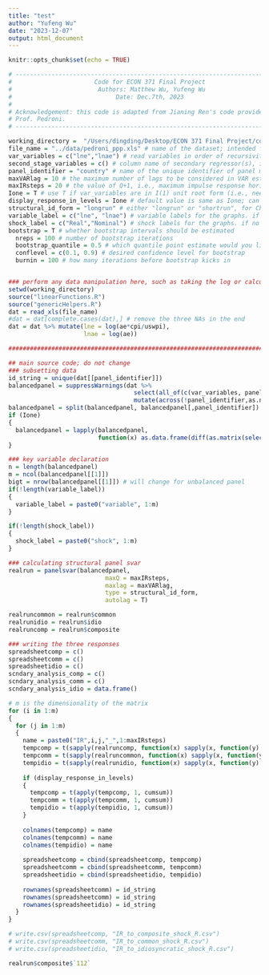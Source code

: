 ```yaml
---
title: "test"
author: "Yufeng Wu"
date: "2023-12-07"
output: html_document
---
```


```r
knitr::opts_chunk$set(echo = TRUE)
```

```r
# ---------------------------------------------------------------------------- #
#                       Code for ECON 371 Final Project                        #
#                        Authors: Matthew Wu, Yufeng Wu                        #
#                             Date: Dec.7th, 2023                              #
#                                                                              #
# Acknowledgement: this code is adapted from Jianing Ren's code provided by    #
# Prof. Pedroni.                                                               #
# ---------------------------------------------------------------------------- #

working_directory =  "/Users/dingding/Desktop/ECON 371 Final Project/code/" # directory of the source code files and the dataset; outputs will also be stored here
file_name = "../data/pedroni_ppp.xls" # name of the dataset; intended for xls
var_variables = c("lne","lnae") # read variables in order of recursivity if using s-r or l-r id option
second_stage_variables = c() # column name of secondary regressor(s), if any. Leave as empty string, c(), if no secondary regression 
panel_identifier = "country" # name of the unique identifier of panel members
maxVARlag = 10 # the maximum number of lags to be considered in VAR estimation
maxIRsteps = 20 # the value of Q+1, i.e., maximum impulse response horizon
Ione = T # use T if var_variables are in I(1) unit root form (i.e., need to difference); F otherwise
display_response_in_levels = Ione # default value is same as Ione; can overwrite with T/F
structural_id_form = "longrun" # either "longrun" or "shortrun", for Cholesky decomposition of the long run or short run covariance matrix
variable_label = c("lne", "lnae") # variable labels for the graphs. if no input, default as "variable1, variable2, ..."
shock_label = c("Real","Nominal") # shock labels for the graphs. if no input, default as "shock1, shock2, ..."
bootstrap = T # whether bootstrap intervals should be estimated
  nreps = 100 # number of bootstrap iterations
  bootstrap_quantile = 0.5 # which quantile point estimate would you like to see confidence bands around?
  conflevel = c(0.1, 0.9) # desired confidence level for bootstrap
  burnin = 100 # how many iterations before bootstrap kicks in


### perform any data manipulation here, such as taking the log or calculating the nominal exchange rate
setwd(working_directory)
source("linearFunctions.R")
source("genericHelpers.R")
dat = read_xls(file_name)
#dat = dat[complete.cases(dat),] # remove the three NAs in the end
dat = dat %>% mutate(lne = log(ae*cpi/uswpi),
                     lnae = log(ae))

#########################################################################################################

## main source code; do not change
### subsetting data
id_string = unique(dat[[panel_identifier]])
balancedpanel = suppressWarnings(dat %>% 
                                   select(all_of(c(var_variables, panel_identifier))) %>% 
                                   mutate(across(!panel_identifier,as.numeric)))
balancedpanel = split(balancedpanel, balancedpanel[,panel_identifier])
if (Ione)
{
  balancedpanel = lapply(balancedpanel, 
                         function(x) as.data.frame(diff(as.matrix(select(x, -panel_identifier)))))
}

### key variable declaration
n = length(balancedpanel)
m = ncol(balancedpanel[[1]])
bigt = nrow(balancedpanel[[1]]) # will change for unbalanced panel
if(!length(variable_label))
{
  variable_label = paste0("variable", 1:m)
}

if(!length(shock_label))
{
  shock_label = paste0("shock", 1:m)
}

### calculating structural panel svar
realrun = panelsvar(balancedpanel,
                           maxQ = maxIRsteps,
                           maxlag = maxVARlag,
                           type = structural_id_form,
                           autolag = T)

realruncommon = realrun$common
realrunidio = realrun$idio
realruncomp = realrun$composite

### writing the three responses
spreadsheetcomp = c()
spreadsheetcomm = c()
spreadsheetidio = c()
scndary_analysis_comp = c()
scndary_analysis_comm = c()
scndary_analysis_idio = data.frame()

# m is the dimensionality of the matrix
for (i in 1:m)
{
  for (j in 1:m)
  {
    name = paste0("IR",i,j,"_",1:maxIRsteps)
    tempcomp = t(sapply(realruncomp, function(x) sapply(x, function(y) y[i,j]))) # all countries' ijth position for all Q
    tempcomm = t(sapply(realruncommon, function(x) sapply(x, function(y) y[i,j])))
    tempidio = t(sapply(realrunidio, function(x) sapply(x, function(y) y[i,j])))
    
    if (display_response_in_levels)
    {
      tempcomp = t(apply(tempcomp, 1, cumsum))
      tempcomm = t(apply(tempcomm, 1, cumsum))
      tempidio = t(apply(tempidio, 1, cumsum))
    }
   
    colnames(tempcomp) = name
    colnames(tempcomm) = name
    colnames(tempidio) = name
    
    spreadsheetcomp = cbind(spreadsheetcomp, tempcomp)
    spreadsheetcomm = cbind(spreadsheetcomm, tempcomm)
    spreadsheetidio = cbind(spreadsheetidio, tempidio)
    
    rownames(spreadsheetcomm) = id_string
    rownames(spreadsheetcomm) = id_string
    rownames(spreadsheetidio) = id_string
  }
}

# write.csv(spreadsheetcomp, "IR_to_composite_shock_R.csv")
# write.csv(spreadsheetcomm, "IR_to_common_shock_R.csv")
# write.csv(spreadsheetidio, "IR_to_idiosyncratic_shock_R.csv")
```
```r
realrun$composite$`112`
```


